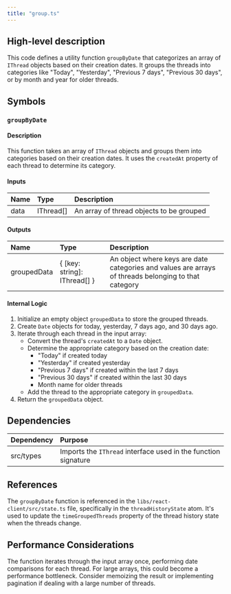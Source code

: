 ```yaml
---
title: "group.ts"
---
```


## High-level description
This code defines a utility function `groupByDate` that categorizes an array of `IThread` objects based on their creation dates. It groups the threads into categories like "Today", "Yesterday", "Previous 7 days", "Previous 30 days", or by month and year for older threads.

## Symbols

### `groupByDate`
#### Description
This function takes an array of `IThread` objects and groups them into categories based on their creation dates. It uses the `createdAt` property of each thread to determine its category.

#### Inputs
| Name | Type | Description |
|:-----|:-----|:------------|
| data | IThread[] | An array of thread objects to be grouped |

#### Outputs
| Name | Type | Description |
|:-----|:-----|:------------|
| groupedData | { [key: string]: IThread[] } | An object where keys are date categories and values are arrays of threads belonging to that category |

#### Internal Logic
1. Initialize an empty object `groupedData` to store the grouped threads.
2. Create `Date` objects for today, yesterday, 7 days ago, and 30 days ago.
3. Iterate through each thread in the input array:
   - Convert the thread's `createdAt` to a `Date` object.
   - Determine the appropriate category based on the creation date:
     - "Today" if created today
     - "Yesterday" if created yesterday
     - "Previous 7 days" if created within the last 7 days
     - "Previous 30 days" if created within the last 30 days
     - Month name for older threads
   - Add the thread to the appropriate category in `groupedData`.
4. Return the `groupedData` object.

## Dependencies
| Dependency | Purpose |
|:-----------|:--------|
| src/types | Imports the `IThread` interface used in the function signature |

## References
The `groupByDate` function is referenced in the `libs/react-client/src/state.ts` file, specifically in the `threadHistoryState` atom. It's used to update the `timeGroupedThreads` property of the thread history state when the threads change.

## Performance Considerations
The function iterates through the input array once, performing date comparisons for each thread. For large arrays, this could become a performance bottleneck. Consider memoizing the result or implementing pagination if dealing with a large number of threads.